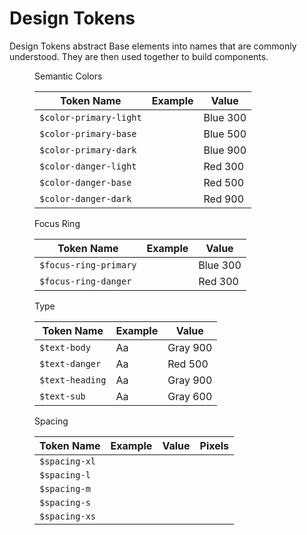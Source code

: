 
<Meta title="Guidelines/Design Tokens" />

# Design Tokens

Design Tokens abstract Base elements into names that are commonly understood. They are then used together to build components.

<figure class="ods-table--figure">
  <figcaption class="ods-table--figcaption">Semantic Colors</figcaption>
  <table class="ods-table">
    <thead>
      <tr>
        <th scope="column">Token Name</th>
        <th scope="column">Example</th>
        <th scope="column">Value</th>
      </tr>
    </thead>
    <tbody>
      <tr>
        <td class="is-ods-table-checkbox">
          <div>
            <code>$color-primary-light</code>
          </div>
        </td>
        <td>
          <span class="sample-token sample-token--color-primary-light"></span>
        </td>
        <td>Blue 300</td>
      </tr>
      <tr>
        <td>
          <code>$color-primary-base</code>
        </td>
        <td>
          <span class="sample-token sample-token--color-primary-base"></span>
        </td>
        <td>Blue 500</td>
      </tr>
      <tr>
        <td>
          <code>$color-primary-dark</code>
        </td>
        <td>
          <span class="sample-token sample-token--color-primary-dark"></span>
        </td>
        <td>Blue 900</td>
      </tr>
      <tr>
        <td>
          <code>$color-danger-light</code>
        </td>
        <td>
          <span class="sample-token sample-token--color-danger-light"></span>
        </td>
        <td>Red 300</td>
      </tr>
      <tr>
        <td>
          <code>$color-danger-base</code>
        </td>
        <td>
          <span class="sample-token sample-token--color-danger-base"></span>
        </td>
        <td>Red 500</td>
      </tr>
      <tr>
        <td>
          <code>$color-danger-dark</code>
        </td>
        <td>
          <span class="sample-token sample-token--color-danger-dark"></span>
        </td>
        <td>Red 900</td>
      </tr>
    </tbody>
  </table>
</figure>

<figure class="ods-table--figure">
  <figcaption class="ods-table--figcaption">Focus Ring</figcaption>
  <table class="ods-table">
    <thead>
      <tr>
        <th scope="column">Token Name</th>
        <th scope="column">Example</th>
        <th scope="column">Value</th>
      </tr>
    </thead>
    <tbody>
      <tr>
        <td>
          <code>$focus-ring-primary</code>
        </td>
        <td>
          <span class="sample-token sample-token--color-primary-outline"></span>
        </td>
        <td>Blue 300</td>
      </tr>
      <tr>
        <td>
          <code>$focus-ring-danger</code>
        </td>
        <td>
          <span class="sample-token sample-token--color-danger-outline"></span>
        </td>
        <td>Red 300</td>
      </tr>
    </tbody>
  </table>
</figure>

<figure class="ods-table--figure">
  <figcaption class="ods-table--figcaption">Type</figcaption>
  <table class="ods-table">
    <thead>
      <tr>
        <th scope="column">Token Name</th>
        <th scope="column">Example</th>
        <th scope="column">Value</th>
      </tr>
    </thead>
    <tbody>
      <tr>
        <td>
          <code>$text-body</code>
        </td>
        <td>
          <span class="sample-token--text-body">Aa</span>
        </td>
        <td>Gray 900</td>
      </tr>
      <tr>
        <td>
          <code>$text-danger</code>
        </td>
        <td>
          <span class="sample-token--text-danger">Aa</span>
        </td>
        <td>Red 500</td>
      </tr>
      <tr>
        <td>
          <code>$text-heading</code>
        </td>
        <td>
          <span class="sample-token--text-heading">Aa</span>
        </td>
        <td>Gray 900</td>
      </tr>
      <tr>
        <td>
          <code>$text-sub</code>
        </td>
        <td>
          <span class="sample-token--text-sub">Aa</span>
        </td>
        <td>Gray 600</td>
      </tr>
    </tbody>
  </table>
</figure>

<figure class="ods-table--figure">
  <figcaption class="ods-table--figcaption">Spacing</figcaption>
  <table class="ods-table">
    <thead>
      <tr>
        <th scope="column">Token Name</th>
        <th scope="column">Example</th>
        <th scope="column">Value</th>
        <th scope="column">Pixels</th>
      </tr>
    </thead>
    <tbody>
      <tr>
        <td>
          <code>$spacing-xl</code>
        </td>
        <td>
          <div class="sample--spacing-spacing-xl"></div>
        </td>
        <td>
          <span class="conversion--spacing-xl-actual"></span>
        </td>
        <td>
          <span class="conversion--spacing-xl-px"></span>
        </td>
      </tr>
      <tr>
        <td>
          <code>$spacing-l</code>
        </td>
        <td>
          <div class="sample--spacing-spacing-l"></div>
        </td>
        <td>
          <span class="conversion--spacing-l-actual"></span>
        </td>
        <td>
          <span class="conversion--spacing-l-px"></span>
        </td>
      </tr>
      <tr>
        <td>
          <code>$spacing-m</code>
        </td>
        <td>
          <div class="sample--spacing-spacing-m"></div>
        </td>
        <td>
          <span class="conversion--spacing-m-actual"></span>
        </td>
        <td>
          <span class="conversion--spacing-m-px"></span>
        </td>
      </tr>
      <tr>
        <td>
          <code>$spacing-s</code>
        </td>
        <td>
          <div class="sample--spacing-spacing-s"></div>
        </td>
        <td>
          <span class="conversion--spacing-s-actual"></span>
        </td>
        <td>
          <span class="conversion--spacing-s-px"></span>
        </td>
      </tr>
      <tr>
        <td>
          <code>$spacing-xs</code>
        </td>
        <td>
          <div class="sample--spacing-spacing-xs"></div>
        </td>
        <td>
          <span class="conversion--spacing-xs-actual"></span>
        </td>
        <td>
          <span class="conversion--spacing-xs-px"></span>
        </td>
      </tr>
    </tbody>
  </table>
</figure>
